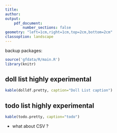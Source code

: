 ```yaml
---
title:
author:
output:
    pdf_document:
        number_sections: false
geometry: "left=1cm,right=1cm,top=2cm,bottom=2cm"
classoption: landscape
---
```


backup packages:
\begin{verbatim}
header-includes:
    - \usepackage{multirow,array,colortbl,graphicx,cellspace,xcoffins,caption,datetime}
    - \usepackage[dvipsnames]{xcolor}
    - \usepackage{xparse}
\end{verbatim}

```r
source('gfdata/R/main.R')
library(knitr)
```

## doll list highly experimental
```r
kable(dolldf.pretty, caption="Doll List caption")
```

## todo list highly experimental
```r
kable(todo.pretty, caption="todo")
```

- what about CSV ?
